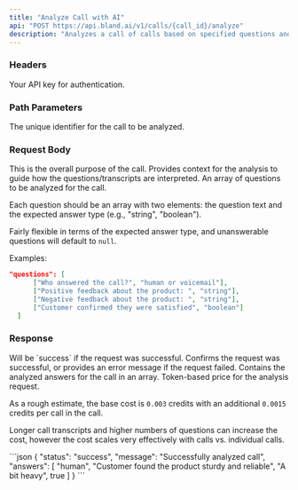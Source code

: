 ```yaml
---
title: "Analyze Call with AI" 
api: "POST https://api.bland.ai/v1/calls/{call_id}/analyze"
description: "Analyzes a call of calls based on specified questions and goals."
---
```


### Headers

<ParamField header="authorization" type="string" required>
  Your API key for authentication.
</ParamField>

### Path Parameters

<ParamField query="call_id" type="string" required>
  The unique identifier for the call to be analyzed.
</ParamField>

### Request Body

<ParamField body="goal" type="string" required>
  This is the overall purpose of the call. Provides context for the analysis to guide how the questions/transcripts are interpreted.
</ParamField>

<ParamField body="questions" type="array" required>
  An array of questions to be analyzed for the call. 
  
  Each question should be an array with two elements: the question text and the expected answer type (e.g., "string", "boolean").

  Fairly flexible in terms of the expected answer type, and unanswerable questions will default to `null`.

  Examples:
  ```json
  "questions": [
        ["Who answered the call?", "human or voicemail"],
        ["Positive feedback about the product: ", "string"],
        ["Negative feedback about the product: ", "string"],
        ["Customer confirmed they were satisfied", "boolean"]
    ]
  ```
</ParamField>

### Response

<ResponseField type="object" name="status">
  Will be `success` if the request was successful.
</ResponseField>

<ResponseField type="string" name="message">
  Confirms the request was successful, or provides an error message if the request failed.
</ResponseField>

<ResponseField type="array" name="answers">
  Contains the analyzed answers for the call in an array.
</ResponseField>

<ResponseField type="number" name="credits_used">
  Token-based price for the analysis request.

  As a rough estimate, the base cost is `0.003` credits with an additional `0.0015` credits per call in the call.

  Longer call transcripts and higher numbers of questions can increase the cost, however the cost scales very effectively with calls vs. individual calls.
</ResponseField>

<ResponseExample>
```json
{
    "status": "success",
    "message": "Successfully analyzed call",
    "answers": [
        "human",
        "Customer found the product sturdy and reliable",
        "A bit heavy",
        true
    ]
}
```
</ResponseExample>






